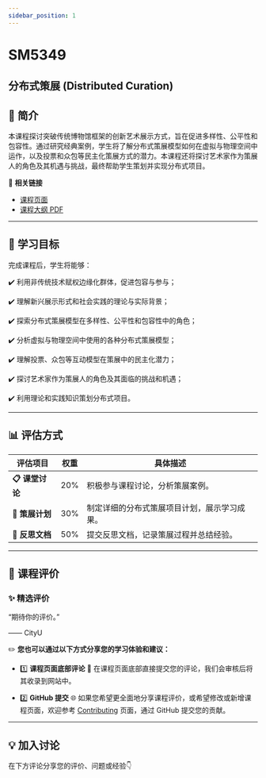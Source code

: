 ```yaml
---
sidebar_position: 1
---
```


# SM5349
## 分布式策展 (Distributed Curation)

## **📘 简介**
本课程探讨突破传统博物馆框架的创新艺术展示方式，旨在促进多样性、公平性和包容性。通过研究经典案例，学生将了解分布式策展模型如何在虚拟与物理空间中运作，以及投票和众包等民主化策展方式的潜力。本课程还将探讨艺术家作为策展人的角色及其机遇与挑战，最终帮助学生策划并实现分布式项目。

🔗 **相关链接**
- [课程页面](https://www.cityu.edu.hk/catalogue/pg/202526/course/SM5349.htm)
- [课程大纲 PDF](https://www.cityu.edu.hk/catalogue/pg/202526/course/SM5349.pdf)

---

## **🎯 学习目标**

完成课程后，学生将能够：

✔️ 利用非传统技术赋权边缘化群体，促进包容与参与；

✔️ 理解新兴展示形式和社会实践的理论与实际背景；

✔️ 探索分布式策展模型在多样性、公平性和包容性中的角色；

✔️ 分析虚拟与物理空间中使用的各种分布式策展模型；

✔️ 理解投票、众包等互动模型在策展中的民主化潜力；

✔️ 探讨艺术家作为策展人的角色及其面临的挑战和机遇；

✔️ 利用理论和实践知识策划分布式项目。

---

## **📊 评估方式**

| **评估项目**          | **权重** | **具体描述**                                                                                       |
|----------------------|---------|---------------------------------------------------------------------------------------------------|
| **📋 课堂讨论**       | 20%      | 积极参与课程讨论，分析策展案例。                                                                      |
| **📂 策展计划**       | 30%      | 制定详细的分布式策展项目计划，展示学习成果。                                                           |
| **📂 反思文档**       | 50%      | 提交反思文档，记录策展过程并总结经验。                                                                  |

---

## **💬 课程评价**

### ✨ **精选评价**
<div className={commentStyles.commentBox}>
    <p className={commentStyles.commentText}>
        “期待你的评价。”
    </p>
    <p className={commentStyles.commentAuthor}>—— CityU</p>
</div>

✏️ **您也可以通过以下方式分享您的学习体验和建议：**

- 1️⃣ **课程页面底部评论**
💬 在课程页面底部直接提交您的评论，我们会审核后将其收录到网站中。

- 2️⃣ **GitHub 提交**
🌐 如果您希望更全面地分享课程评价，或希望修改或新增课程页面，欢迎参考 [Contributing](/contributing) 页面，通过 GitHub 提交您的贡献。

---

## **💡 加入讨论**

在下方评论分享您的评价、问题或经验👇
<Utterances />
